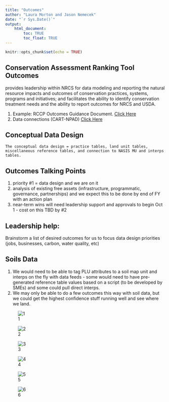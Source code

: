 ---
title: "Outcomes"
author: "Laura Morton and Jason Nemecek"
date: "`r Sys.Date()`"
output: 
    html_document:
        toc: TRUE
        toc_float: TRUE
---

```{r setup, include=FALSE}
knitr::opts_chunk$set(echo = TRUE)
```

## Conservation Assessment Ranking Tool Outcomes

provides leadership within NRCS for data modeling and reporting the natural resource impacts and outcomes of conservation practices, systems, programs and initiatives; and facilitates the ability to identify conservation treatment needs and the ability to report outcomes for NRCS and USDA. 

1. Example: RCCP Outcomes Guidance Document. [Click Here](https://github.com/jneme910/CART/blob/master/documents/RCPP%20Outcomes%20Guidance_DRAFT_6.17.docx?raw=true)
2. Data connections (CART-NPAD) [Click Here](https://github.com/jneme910/CART/blob/master/documents/npad_70_051419.pdf)

## Conceptual Data Design
`The conceptual data design = practice tables, land unit tables, miscellaneous reference tables, and connection to NASIS MU and interps tables.`

## Outcomes Talking Points

1. priority #1 = data design and we are on it
2. analysis of existing free assets (infrastructure, programmatic, governance, partnerships) and we expect this to be done by end of FY with an action plan
3. near-term wins will need leadership support and approvals to begin Oct 1 - cost on this TBD by #2

## Leadership help:
Brainstorm a list of desired outcomes for us to focus data design priorities (jobs, businesses, carbon, water quality, etc)

## Soils Data
1. We would need to be able to tag PLU attributes to a soil map unit and interps on the fly with data feeds - some would need to have pre-generated reference table values based on a script (to be developed by SMEs) and some could pull direct interps.
2. We may only be able to do a few outcomes this way with soil data, but we could get the highest confidence stuff running well and see where we land.


 ![1](https://jneme910.github.io/CART/TableImages/OutcomePhoto-0.jpg)

 ![2](https://jneme910.github.io/CART/TableImages/OutcomePhoto-1.jpg)

 ![3](https://jneme910.github.io/CART/TableImages/OutcomePhoto-2.jpg)

 ![4](https://jneme910.github.io/CART/TableImages/OutcomePhoto-3.jpg)

 ![5](https://jneme910.github.io/CART/TableImages/OutcomePhoto-4.jpg)

 ![6](https://jneme910.github.io/CART/TableImages/OutcomePhoto-5.jpg)


